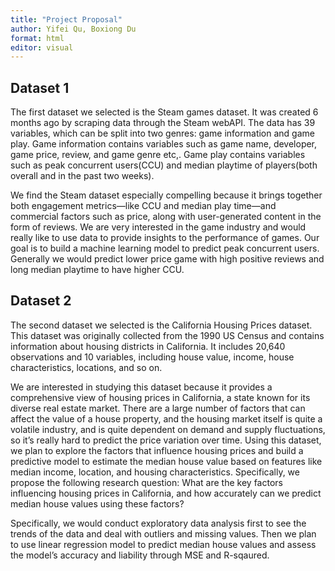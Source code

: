 ```yaml
---
title: "Project Proposal"
author: Yifei Qu, Boxiong Du
format: html
editor: visual
---
```


## Dataset 1

The first dataset we selected is the Steam games dataset. It was created 6 months ago by scraping data through the Steam webAPI. The data has 39 variables, which can be split into two genres: game information and game play. Game information contains variables such as game name, developer, game price, review, and game genre etc,. Game play contains variables such as peak concurrent users(CCU) and median playtime of players(both overall and in the past two weeks).

We find the Steam dataset especially compelling because it brings together both engagement metrics—like CCU and median play time—and commercial factors such as price, along with user-generated content in the form of reviews. We are very interested in the game industry and would really like to use data to provide insights to the performance of games. Our goal is to build a machine learning model to predict peak concurrent users. Generally we would predict lower price game with high positive reviews and long median playtime to have higher CCU.

## Dataset 2

The second dataset we selected is the California Housing Prices dataset. This dataset was originally collected from the 1990 US Census and contains information about housing districts in California. It includes 20,640 observations and 10 variables, including house value, income, house characteristics, locations, and so on.

We are interested in studying this dataset because it provides a comprehensive view of housing prices in California, a state known for its diverse real estate market. There are a large number of factors that can affect the value of a house property, and the housing market itself is quite a volatile industry, and is quite dependent on demand and supply fluctuations, so it's really hard to predict the price variation over time. Using this dataset, we plan to explore the factors that influence housing prices and build a predictive model to estimate the median house value based on features like median income, location, and housing characteristics. Specifically, we propose the following research question:
What are the key factors influencing housing prices in California, and how accurately can we predict median house values using these factors?

Specifically, we would conduct exploratory data analysis first to see the trends of the data and deal with outliers and missing values. Then we plan to use linear regression model to predict median house values and assess the model's accuracy and liability through MSE and R-sqaured.

